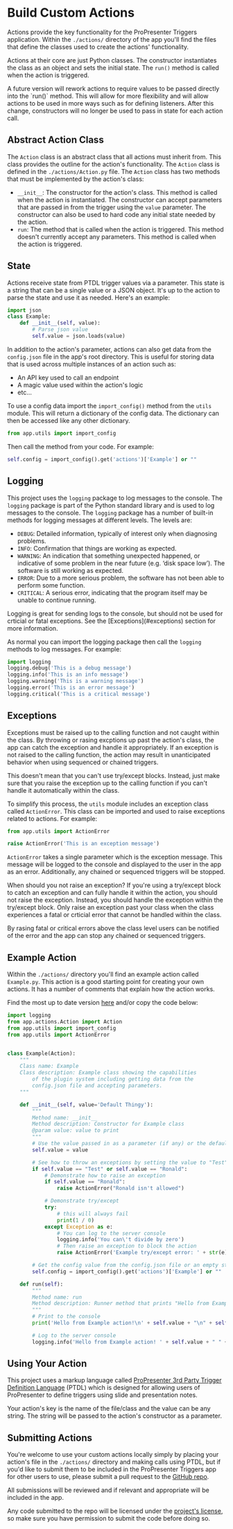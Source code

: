 
# Build Custom Actions

Actions provide the key functionality for the ProPresenter Triggers application. Within the `./actions/` directory of the app you'll find the files that define the classes used to create the actions' functionality.

Actions at their core are just Python classes. The constructor instantiates the class as an object and sets the initial state. The `run()` method is called when the action is triggered.

<Callout type="info" emoji="❕">
    A future version will rework actions to require values to be passed directly into the `run()` method. This will allow for more flexibility and will allow actions to be used in more ways such as for defining listeners. After this change, constructors will no longer be used to pass in state for each action call.
</Callout>

## Abstract Action Class
The `Action` class is an abstract class that all actions must inherit from. This class provides the outline for the action's functionality. The `Action` class is defined in the `./actions/Action.py` file. The `Action` class has two methods that must be implemented by the action's class:
- `__init__`: The constructor for the action's class. This method is called when the action is instantiated. The constructor can accept parameters that are passed in from the trigger using the `value` parameter. The constructor can also be used to hard code any initial state needed by the action.
- `run`: The method that is called when the action is triggered. This method doesn't currently accept any parameters. This method is called when the action is triggered.

## State
Actions receive state from PTDL trigger values via a parameter. This state is a string that can be a single value or a JSON object. It's up to the action to parse the state and use it as needed. Here's an example:
```python copy
import json
class Example:
    def __init__(self, value):
        # Parse json value
        self.value = json.loads(value)
```


In addition to the action's parameter, actions can also get data from the `config.json` file in the app's root directory. This is useful for storing data that is used across multiple instances of an action such as:
- An API key used to call an endpoint
- A magic value used within the action's logic
- etc...

To use a config data import the `import_config()` method from the `utils` module. This will return a dictionary of the config data. The dictionary can then be accessed like any other dictionary.

```python copy
from app.utils import import_config
```

Then call the method from your code. For example:    
```python copy
self.config = import_config().get('actions')['Example'] or ""
```

## Logging
This project uses the `logging` package to log messages to the console. The `logging` package is part of the Python standard library and is used to log messages to the console. The `logging` package has a number of built-in methods for logging messages at different levels. The levels are:
- `DEBUG`: Detailed information, typically of interest only when diagnosing problems.
- `INFO`: Confirmation that things are working as expected.
- `WARNING`: An indication that something unexpected happened, or indicative of some problem in the near future (e.g. ‘disk space low’). The software is still working as expected.
- `ERROR`: Due to a more serious problem, the software has not been able to perform some function.
- `CRITICAL`: A serious error, indicating that the program itself may be unable to continue running.

<Callout type="warning" emoji="⚠️">
  Logging is great for sending logs to the console, but should not be used for crticial or fatal exceptions. See the [Exceptions](#exceptions) section for more information.
</Callout>

As normal you can import the logging package then call the `logging` methods to log messages. For example:
```python copy
import logging
logging.debug('This is a debug message')
logging.info('This is an info message')
logging.warning('This is a warning message')
logging.error('This is an error message')
logging.critical('This is a critical message')
```

## Exceptions
Exceptions must be raised up to the calling function and not caught within the class. By throwing or rasing excptions up past the action's class, the app can catch the exception and handle it appropriately. If an exception is not raised to the calling function, the action may result in unanticipated behavior when using sequenced or chained triggers.

This doesn't mean that you can't use try/except blocks. Instead, just make sure that you raise the exception up to the calling function if you can't handle it automatically within the class.

To simplify this process, the `utils` module includes an exception class called `ActionError`. This class can be imported and used to raise exceptions related to actions. For example:
```python copy
from app.utils import ActionError

raise ActionError('This is an exception message')
```
`ActionError` takes a single parameter which is the exception message. This message will be logged to the console and displayed to the user in the app as an error. Additionally, any chained or sequenced triggers will be stopped.

When should you not raise an exception? If you're using a try/except block to catch an exception and can fully handle it within the action, you should not raise the exception. Instead, you should handle the exception within the try/except block. Only raise an exception past your class when the class experiences a fatal or crticial error that cannot be handled within the class.

By rasing fatal or critical errors above the class level users can be notified of the error and the app can stop any chained or sequenced triggers.

## Example Action
Within the `./actions/` directory you'll find an example action called `Example.py`. This action is a good starting point for creating your own actions. It has a number of comments that explain how the action works.

Find the most up to date version [here](https://github.com/mackenly/propresenter-triggers/blob/main/app/actions/Example.py) and/or copy the code below:
```python copy filename="Example.py"
import logging
from app.actions.Action import Action
from app.utils import import_config
from app.utils import ActionError


class Example(Action):
    """
    Class name: Example
    Class description: Example class showing the capabilities
        of the plugin system including getting data from the
        config.json file and accepting parameters.
    """

    def __init__(self, value='Default Thingy'):
        """
        Method name: __init__
        Method description: Constructor for Example class
        @param value: value to print
        """
        # Use the value passed in as a parameter (if any) or the default value
        self.value = value

        # See how to throw an exceptions by setting the value to "Test" or "Ronald"
        if self.value == "Test" or self.value == "Ronald":
            # Demonstrate how to raise an exception
            if self.value == "Ronald":
                raise ActionError("Ronald isn't allowed")

            # Demonstrate try/except
            try:
                # this will always fail
                print(1 / 0)
            except Exception as e:
                # You can log to the server console
                logging.info('You can\'t divide by zero')
                # Then raise an exception to block the action
                raise ActionError('Example try/except error: ' + str(e))

        # Get the config value from the config.json file or an empty string
        self.config = import_config().get('actions')['Example'] or ""

    def run(self):
        """
        Method name: run
        Method description: Runner method that prints "Hello from Example action!" plus the value and config
        """
        # Print to the console
        print('Hello from Example action!\n' + self.value + "\n" + self.config)

        # Log to the server console
        logging.info('Hello from Example action! ' + self.value + " " + self.config)

```

## Using Your Action
This project uses a markup language called [ProPresenter 3rd Party Trigger Definition Language](./ptdl) (PTDL) which is designed for allowing users of ProPresenter to define triggers using slide and presentation notes.

Your action's key is the name of the file/class and the value can be any string. The string will be passed to the action's constructor as a parameter.

## Submitting Actions
You're welcome to use your custom actions locally simply by placing your action's file in the `./actions/` directory and making calls using PTDL, but if you'd like to submit them to be included in the ProPresenter Triggers app for other users to use, please submit a pull request to the [GitHub repo](https://github.com/mackenly/propresenter-triggers/blob/main/app/actions/Example.py).

All submissions will be reviewed and if relevant and appropriate will be included in the app.

Any code submitted to the repo will be licensed under the [project's license](https://github.com/mackenly/propresenter-triggers/blob/main/LICENSE), so make sure you have permission to submit the code before doing so.